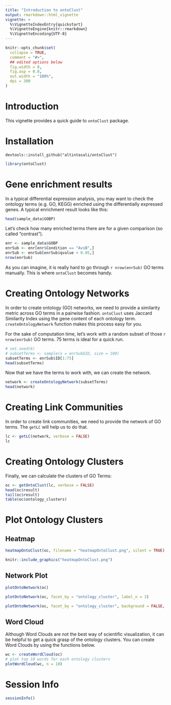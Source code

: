 ```yaml
---
title: "Introduction to ontoClust"
output: rmarkdown::html_vignette
vignette: >
  %\VignetteIndexEntry{quickstart}
  %\VignetteEngine{knitr::rmarkdown}
  %\VignetteEncoding{UTF-8}
---
```


```r
knitr::opts_chunk$set(
  collapse = TRUE,
  comment = "#>", 
  ## edited options below
  fig.width = 8,
  fig.asp = 0.8,
  out.width = "100%",
  dpi = 300
)
```

# Introduction
This vignette provides a quick guide to ``ontoClust`` package.

# Installation


```
devtools::install_github("altintasali/ontoClust")
```

```r
library(ontoClust)
```

# Gene enrichment results
In a typical differential expression analysis, you may want to check the ontology terms (e.g. GO, KEGG) enriched using the differentially expressed genes. A typical enrichment result looks like this:

```r
head(sample_data$GOBP)
```

Let's check how many enriched terms there are for a given comparison (so called "contrast").
```r
enr <- sample_data$GOBP
enrSub <- enr[enr$Condition == "AvsB",]
enrSub <- enrSub[enrSub$qvalue < 0.05,]
nrow(enrSub)
```

As you can imagine, it is really hard to go through `r nrow(enrSub)` GO terms manually. This is where ``ontoClust`` becomes handy.

# Creating Ontology Networks 
In order to create ontology (GO) networks, we need to provide a similarity metric across GO terms in a pairwise fashion. ``ontoClust`` uses Jaccard Similarity Index using the gene content of each ontology term. ``createOntologyNetwork`` function makes this process easy for you. 

For the sake of computation time, let's work with a random subset of those `r nrow(enrSub)` GO terms. 75 terms is ideal for a quick run. 

```r
# set.seed(6)
# subsetTerms <- sample(x = enrSub$ID, size = 100)
subsetTerms <- enrSub$ID[1:75]
head(subsetTerms)
```

Now that we have the terms to work with, we can create the network.
```r
network <- createOntologyNetwork(subsetTerms)
head(network)
```

# Creating **Link Communities**
In order to create link communities, we need to provide the network of GO terms. The ``getLC`` will help us to do that.

```r
lc <- getLC(network, verbose = FALSE)
lc
```

# Creating **Ontology Clusters**
Finally, we can calculate the clusters of GO Terms:

```r
oc <- getOntoClust(lc, verbose = FALSE)
head(oc$result)
tail(oc$result)
table(oc$ontology_clusters)
```

# Plot Ontology Clusters
## Heatmap 
```r
heatmapOntoClust(oc, filename = "heatmapOntoClust.png", silent = TRUE)
```
```r
knitr::include_graphics("heatmapOntoClust.png")
```
## Network Plot
```r
plotOntoNetwork(oc)
```

```r
plotOntoNetwork(oc, facet_by = "ontology_cluster", label_n = 3)
```
```r
plotOntoNetwork(oc, facet_by = "ontology_cluster", background = FALSE, label_n = 3)
```


## Word Cloud

Although Word Clouds are not the best way of scientific visualization, it can be helpful to get a quick grasp of the ontology clusters. You can create Word Clouds by using the functions below. 

```r
wc <- createWordCloud(oc)
# plot top 10 words for each ontology clusters
plotWordCloud(wc, n = 10)
```

# Session Info
```r
sessionInfo()
```
